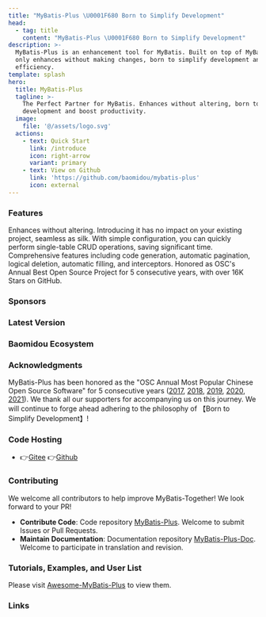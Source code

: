 ```yaml
---
title: "MyBatis-Plus \U0001F680 Born to Simplify Development"
head:
  - tag: title
    content: "MyBatis-Plus \U0001F680 Born to Simplify Development"
description: >-
  MyBatis-Plus is an enhancement tool for MyBatis. Built on top of MyBatis, it
  only enhances without making changes, born to simplify development and improve
  efficiency.
template: splash
hero:
  title: MyBatis-Plus
  tagline: >-
    The Perfect Partner for MyBatis. Enhances without altering, born to simplify
    development and boost productivity.
  image:
    file: '@/assets/logo.svg'
  actions:
    - text: Quick Start
      link: /introduce
      icon: right-arrow
      variant: primary
    - text: View on Github
      link: 'https://github.com/baomidou/mybatis-plus'
      icon: external
---
```



<AdsBanner showGoogle={true}/>

### Features

<CardGrid>
	<Card title="Non-Invasive" icon="gitter">
		Enhances without altering. Introducing it has no impact on your existing project, seamless as silk.
	</Card>
	<Card title="Maximum Efficiency" icon="rocket">
		With simple configuration, you can quickly perform single-table CRUD operations, saving significant time.
	</Card>
	<Card title="Rich Functionality" icon="puzzle">
		Comprehensive features including code generation, automatic pagination, logical deletion, automatic filling, and interceptors.
	</Card>
	<Card title="Wide Recognition" icon="star">
		Honored as OSC's Annual Best Open Source Project for 5 consecutive years, with over 16K Stars on GitHub.
	</Card>
</CardGrid>

### Sponsors

<Sponsors />

### Latest Version

<LastedDependency groupId="com.baomidou" artifactId="mybatis-plus" />

### Baomidou Ecosystem

<CardGrid>
  <LinkCard
    title="MybatisX"
    description="A fully free and powerful IDEA plugin, supporting navigation, auto-completion for SQL generation, and code generation."
    href="https://github.com/baomidou/MybatisX"
  />
  <LinkCard
    title="Mybatis-Mate"
    description="An enterprise-level module for MyBatis-Plus, supporting advanced features like sharding, data auditing, field encryption, data binding, data permissions, and automatic SQL maintenance from table structures."
    href="https://gitee.com/baomidou/mybatis-mate-examples"
  />
  <LinkCard
    title="AiZuDa"
    description="AiZuDa - Low-code development platform component library."
    href="https://gitee.com/aizuda"
  />
  <LinkCard
    title="FlowLong"
    description="A genuine domestic workflow engine, meticulously crafted for Chinese-style approval processes."
    href="https://gitee.com/aizuda/flowlong"
  />
  <LinkCard
    title="SnailJob"
    description="Distributed task retry and scheduling platform."
    href="https://gitee.com/aizuda/snail-job"
  />
  <LinkCard
    title="Dynamic-Datasource"
    description="A powerful multi-datasource component based on SpringBoot, supporting Seata distributed transactions."
    href="https://gitee.com/baomidou/dynamic-datasource-spring-boot-starter"
  />
  <LinkCard
    title="Lock4j"
    description="A distributed lock component based on SpringBoot, supporting RedisTemplate, Redission, and Zookeeper simultaneously."
    href="https://gitee.com/baomidou/lock4j"
  />
  <LinkCard
    title="Shuan"
    description="A WEB security component based on Pac4J-JWT, enabling quick integration."
    href="https://gitee.com/baomidou/shaun"
  />
  <LinkCard
    title="Kisso"
    description="A Single Sign-On (SSO) component based on Cookies."
    href="https://github.com/baomidou/kisso"
  />
  <LinkCard
    title="Kaptcha"
    description="A simple captcha component based on SpringBoot and Google Kaptcha. The go-to choice for simple captcha needs."
    href="https://gitee.com/baomidou/kaptcha-spring-boot-starter"
  />
</CardGrid>

### Acknowledgments

MyBatis-Plus has been honored as the "OSC Annual Most Popular Chinese Open Source Software" for 5 consecutive years ([2017](https://www.oschina.net/project/top_cn_2017), [2018](https://www.oschina.net/project/top_cn_2018), [2019](https://www.oschina.net/project/top_cn_2019), [2020](https://www.oschina.net/project/top_cn_2020), [2021](https://www.oschina.net/project/top_cn_2021)). We thank all our supporters for accompanying us on this journey. We will continue to forge ahead adhering to the philosophy of 【Born to Simplify Development】!

### Code Hosting

- 👉️[Gitee](https://gitee.com/baomidou/mybatis-plus)   👉️[Github](https://github.com/baomidou/mybatis-plus)

### Contributing

We welcome all contributors to help improve MyBatis-Together! We look forward to your PR!

- **Contribute Code**: Code repository [MyBatis-Plus](https://github.com/baomidou/mybatis-plus). Welcome to submit Issues or Pull Requests.
- **Maintain Documentation**: Documentation repository [MyBatis-Plus-Doc](https://github.com/baomidou/mybatis-plus-doc). Welcome to participate in translation and revision.

### Tutorials, Examples, and User List

Please visit [Awesome-MyBatis-Plus](https://github.com/baomidou/awesome-mybatis-plus) to view them.

### Links

<Links />
